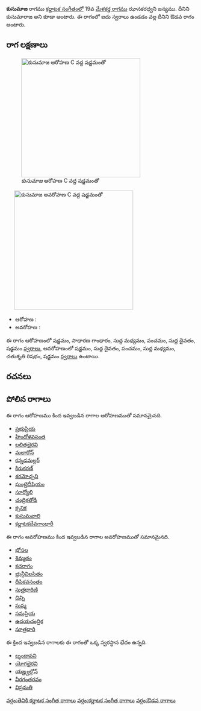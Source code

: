 {{Infobox ragam
	| name          	= కుసుమాజ
	| synonym	    	= కుసుమారాజ
	| mela          	= 
	| chakra        	= 
	| janaka        	= 
	| type          	= ఔడవ
	| arohanam      	= {{svaraC|S|G2|M1|P|D1|S'}} 
	| avarohanam    	= {{svaraC|S'|D1|P|M1|R2|S}}
	| jeeva         	=
	| chhaya        	=
	| nyasa         	=
	| vishesha      	= 
	| equivalent  		= 
}}
{{కర్ణాటక సంగీత రాగాలు}}
'''కుసుమాజ''' రాగము [[కర్ణాటక సంగీతం]]లో 19వ [[మేళకర్త రాగము]] ఝానకరధ్వని జన్యము. దీనిని కుసుమారాజ అని కూడా అంటారు. ఈ రాగంలో ఐదు స్వరాలు ఉండడం వల్ల దీనిని ఔడవ రాగం అంటారు.


==రాగ లక్షణాలు==
[[Image:kusumaja_ar_kb2wiki.png|thumb|right|316px|''కుసుమాజ'' ఆరోహణ C వద్ద షడ్జమంతో]]
	[[Image:kusumaja_av_kb2wiki.png|thumb|right|316px|''కుసుమాజ'' అవరోహణ C వద్ద షడ్జమంతో]]

* ఆరోహణ : {{svaraC|S|G2|M1|P|D1|S'}} 
* అవరోహణ : {{svaraC|S'|D1|P|M1|R2|S}}

ఈ రాగం ఆరోహణంలో షడ్జమం, సాధారణ  గాంధారం, సుద్ద మధ్యమం, పంచమం, సుద్ద దైవతం, షడ్జమం [[స్వరాలు]], అవరోహణంలో షడ్జమం, సుద్ద దైవతం, పంచమం, సుద్ద మధ్యమం, చతుశృతి రిషభం, షడ్జమం [[స్వరాలు]] ఉంటాయి.

==రచనలు==



==పోలిన రాగాలు==
ఈ రాగం ఆరోహణము కింద ఇవ్వబడిన రాగాల ఆరోహణముతో సమానమైనది.
* [[ప్రభుప్రియ]]
* [[హిందోళవసంత]]
* [[లలితభైరవి]]
* [[మలారోన్]]
* [[కన్నడమల్లర్]]
* [[కిరుకరణ్]]
* [[శరమోచ్చని]]
* [[ఘంటైదీషియం]]
* [[సూర్యోలి]]
* [[ చంద్రికతోడి]]
* [[క్సనిక]]
* [[ కుసుమవాలి]]
* [[కర్ణాటకదేవగాంధారీ]]

ఈ రాగం అవరోహణము కింద ఇవ్వబడిన రాగాల అవరోహణముతో సమానమైనది.
* [[భోసల]]
* [[శిమ్మతం]]
* [[ కచరాగం]]
* [[భ్రున్గీవిలసితం]]
* [[దీపికవసంతం]]
* [[సుత్రధారిణి]]
* [[చిన్ని]]
* [[సుష్మ]]
* [[సమప్రియ]]
* [[ఉదయచంద్రిక]]
* [[సూత్రధారి]]

ఈ క్రింద ఇవ్వబడిన రాగాలకు ఈ రాగంతో ఒక్క స్వరస్థాన భేదం ఉన్నది.
* [[బృందావని]]
* [[యోగభైరవి]]
* [[యజ్హ్వల్లోన్]]
* [[వీరగంతరవం]]
* [[విప్రమతి]]



[[వర్గం:తెవికి కర్ణాటక సంగీత రాగాలు]]
[[వర్గం:కర్ణాటక సంగీత రాగాలు]]
[[వర్గం:ఔడవ రాగాలు]]